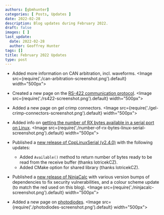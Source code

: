 ```yaml
---
authors: [gbmhunter]
categories: [ Posts, Updates ]
date: 2022-02-28
description: Blog updates during February 2022.
draft: false
images: [ ]
last_update:
  date: 2022-02-28
  author: Geoffrey Hunter
tags: []
title: February 2022 Updates
type: post
---
```


* Added more information on CAN arbitration, incl. waveforms.
    <Image src={require('./can-arbitration-screenshot.png').default} width="500px"></Image>

* Created a new page on the [RS-422 communication protocol](/electronics/communication-protocols/rs-422-protocol/).
    <Image src={require('./rs422-screenshot.png').default} width="500px"></Image>

* Added a new page on gel crimp connectors.
    <Image src={require('./gel-crimp-connectors-screenshot.png').default} width="500px"></Image>

* Added info on [getting the number of RX bytes available in a serial port on Linux](/programming/operating-systems/linux/linux-serial-ports-using-c-cpp/).
    <Image src={require('./number-of-rx-bytes-linux-serial-screenshot.png').default} width="500px"></Image>

* Published a [new release of CppLinuxSerial (v2.4.0)](https://github.com/gbmhunter/CppLinuxSerial/releases/tag/v2.4.0) with the following updates:
    * Added `Available()` method to return number of bytes ready to be read from the receive buffer (thanks lotricekCZ).
    * Added CMake option for shared library (thanks lotricekCZ).

* Published a [new release of NinjaCalc](https://ninjacalc.mbedded.ninja/calculators/electronics/cabling/wire-gauge-calculator) with various version bumps of dependencies to fix security vulnerabilities, and a colour scheme update (to match the red used on this blog).
    <Image src={require('./ninjacalc-screenshot.png').default} width="500px"></Image>

* Added a new page on [photodiodes](/electronics/components/diodes/photodiodes/).
    <Image src={require('./photodiodes-screenshot.png').default} width="500px"></Image>
